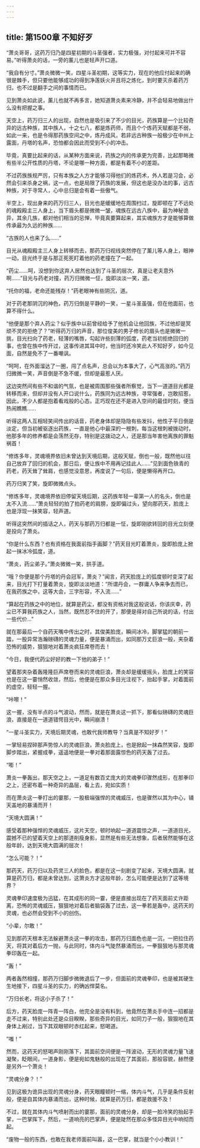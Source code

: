 ```yaml
---
---
---
```

title: 第1500章 不知好歹
---



“萧炎哥哥，这药万归乃是四星初期的斗圣强者，实力极强，对付起来可并不容易。”听得萧炎的话，一旁的薰儿也是轻声开口道。

“我自有分寸。”萧炎微微一笑，四星斗圣初期，这等实力，现在的他应付起来的确很是棘手，但只要他能够成功的得到净莲妖火并且将之炼化，到时要灭杀着药万归，也不过是翻手之间的事情而已。

见到萧炎如此说，薰儿也就不再多言，她知道萧炎素来冷静，并不会轻易地做出什么没有把握之事。

天空上，药万归三人的出现，自然也是吸引来了不少的目光，药族算是一个比较奇异的远古种族，其中族人，十之七八，都是炼药师，而且个个炼药天赋都是不弱，如此一来，也是令得那药族空间之中，炼丹成风，若非远古种族一般极少在中州上露面，丹塔的名声，恐怕都会因此而受到不小的冲击。

毕竟，真要比起来的话，从某种方面来说，药族之内的传承更为完善，比起那略微有些半公开性质的丹塔，不论是哪一种方面，都是有着不小的差距。

不过药族族规严厉，只有本族之人方才能够习得他们的炼药术，外人若是习会，必然会引来杀身之祸，这一点，也是局限了药族的发展，但这也是没办法的事，远古种族，对于寻常人，心中总归是会有着一些傲气。

半空上，现出身来的药万归三人，目光也是缓缓地在周围扫过，旋即顿在了不远处的魂殿殿主三人身上，当下眉头都是微微一皱，魂族在远古八族中，最为神秘诡异，其余几族，都对他们相当的忌惮，毕竟真要算起来，其实魂族方才是能够算做传承最为久远的种族……

“古族的人也来了么……”

目光从魂殿殿主三人身上转移而去，那药万归视线突然停在了薰儿等人身上，眼神一动，目光终于是与那正死死盯着他的药老撞在了一起。

“药尘……呵，没想到你这弃人居然也达到了斗圣的层次，真是让老夫意外啊……”目光与药老对撞，药万归微微一怔，旋即淡淡一笑，道。

“托你的福，老命还能残存！”药老眼神有些阴沉，道。

对于药老那阴沉的神色，药万归倒是平静的一笑，一星斗圣虽强，但在他面前，也算不得什么。

“他便是那个弃人药尘？似乎族中以前曾经给予了他机会让他回族，不过他却是冥顽不灵的拒绝了？”听得药万归的声音，那位俊美的男子修长的眉头也是微微一挑，目光扫向了药老，轻薄的嘴唇，勾起许些刻薄的弧度，药老当初拒绝回归的事，也曾在族中传开过，这事传进其耳中时，他当时还冷笑此人不知好歹，如今见面，自然是免不了一番嘲讽。

“呵呵，在外面溜达了一圈，闯了点名声，总会以为本事大了，心气高涨的。”药万归微微一笑，声音倒是不急不缓，但却是最惹人厌。

这边突然间有些不和谐的气氛，也是被周围那些强者所察觉，当下一道道目光都是转移而来，但却并没有人开口说什么，药族同为远古种族，寻常强者，岂敢招惹，因此，不少人都是抱着看戏般的心态，正巧现在还不是进入空间的最佳时刻，便当热闹瞧瞧……

听得这两人互相轻笑间传出的话音，药老身体却是隐隐有些发抖，他性子平日倒是淡定，但当初被驱逐出药族，一直是他心中最深的一根刺，每当这根刺被拨动时，他那多年的修养都是会荡然无存，特别是这拨动之人，还是那当年害他离族的罪魁祸首！

“修炼多年，灵魂境界依旧未曾达到天境后期，这般天赋，倒也一般，既然他以往自己放弃了回归的机会，那日后，便让族中不用再记挂此人……”见到面色铁青的药老，药天耸了耸肩，也感觉没意思，再度说了一句后，便是懒得再开口。

药万归笑了笑，旋即微微点头。

“修炼多年，灵魂境界依旧停留天境后期，这药族年轻一辈第一人的名头，倒也是太不入流……”萧炎轻轻的拍了拍药老的肩膀，旋即偏过头，望向那药天，脸庞上也是浮现一抹笑容，轻声道。

听得这突然间的插话之人，药天与那药万归都是一怔，旋即刚欲转回的目光立刻便是投向了萧炎。

“你是什么东西？也有资格在我面前指手画脚？”药天目光盯着萧炎，旋即脸庞上掀起一抹冰冷弧度，道。

“萧炎，药尘弟子。”萧炎微微一笑，拱手道。

“哦？你便是那个丹塔的丹会冠军，萧炎？”闻言，药天脸庞上的弧度顿时变深了起来，目光打下打量着萧炎，旋即淡淡地道：“所谓丹会，一群庸人争来争去而已，在我药族之中，这等大会，三字形容，不入流……”

“算起在药族之中的地位，就算是药尘，都没有资格对我这般说话，你该庆幸，药尘已不算我药族之人，当然，既然忍不住的开了，那便是得对自己所说的话，付出一些代价…”

就在那最后一个自药天嘴中传出之时，其俊美脸庞，瞬间冰冷，脚掌猛的朝前一踏，一股异常浩瀚磅礴的灵魂力量，便是暴涌而出，如同那万丈巨浪一般，夹杂着恐怖的威势，狠狠地对着萧炎疯狂席卷而去！

“今日，我便代药尘好好的教一下他的弟子！”

望着那夹杂着轰隆隆巨声席卷而来的灵魂巨浪，萧炎却是缓缓摇头，脸庞上的笑容也是在这一霎悄然收敛，然后，他便是在那众多目光注视下，抬起手掌，对着面前的虚空，轻轻一握。

“咔嚓！”

这一握，没有半点的斗气波动，然而，就是在萧炎这一抓下，那看似磅礴的灵魂巨浪，直接是在一道道错愕目光中，瞬间崩溃！

“一星斗圣实力，天境后期灵魂，也敢代我师教导？当真是不知好歹！”

一掌轻易捏碎那声势惊人的灵魂巨浪，萧炎脸庞上，也是掀起一抹森然笑容，旋即脚步踏出，紧握成拳，遥遥地便是一拳对着那面露惊色的药天轰了过去。

“嘭！”

萧炎一拳轰出，那天空之上，一道足有数百丈庞大的灵魂拳印骤然成形，在那拳印之上，还密布着一种奇异的晶层，看上去，宛如实质！

而在萧炎这一拳打出的霎那，一股极端强悍的灵魂威压，也是骤然以其为中心，铺天盖地的暴涌而开！

“天境大圆满！”

感受着那种强悍的灵魂威压，这片天空，顿时响起一道道震惊之声，一道道目光，震撼不已的望着天空上的那道削瘦身影，显然是有些无法想象，后者居然能够在这般年龄，达到天境大圆满的层次！

“怎么可能？！”

那药天，药万归以及药灵三人的脸色，都是在这一刻剧变了起来，天境大圆满，就算是药万归，都是未曾达到，这萧炎方才这般年龄，怎么可能便是达到了这等境界？

灵魂拳印速度极为迅猛，在其成形的同一霎，便是直接出现在了药天面前丈许距离，恐怖的灵魂威压，狠狠地对着后者脑袋轰了过去，这一拳若是轰中，这药天的灵魂，也必然会受到不小的创伤。

“小辈，尔敢！”

见到那药天根本无法躲避萧炎这一拳的攻击，那药万归面色也是一沉，一把拉住药天，将其对着后方一抛，与此同时，体内斗气陡然暴涌而出，一拳狠狠地与那灵魂拳印轰在一起。

“轰！”

两者轰然相撞，那药万归脚步微微退后了一步，但面前的灵魂拳印，也是被其硬生生地接下，四星斗圣的实力，的确凶悍莫名。

“万归长老，将这小子杀了！”

后方，药天脸庞一阵青一阵白，他完全是没有料到，他竟然在萧炎手中连一招都是走不过来，特别此处还是众目睽睽，那些奇异的目光，如同刀子一般，狠狠地在其身体上剐过，当下其双眼顿时赤红起来，怒喝道。

“嗤！”

然而，这药天的怒喝声刚刚落下，其面前空间便是一阵波动，无形的灵魂力量飞速凝聚，眨眼间，一道身影，便是宛如鬼魅般的出现在了其面前，那般容貌，赫然便是另外一个萧炎！

“灵魂分身？！”

见到这极为诡异出现的灵魂分身，药天眼瞳顿时一缩，体内斗气，几乎是条件反射般，便是自其体内暴涌而出，这种时候，就算是药万归，都是救援不及！

不过，就在其体内斗气喷射而出的霎那，面前的灵魂分身，却是一脸冷笑的抬起手掌，一巴掌挥下，然后，一道响亮的巴掌声，便是陡然在那众多怪异目光中响彻而起。

“废物一般的东西，也敢在我老师面前叫嚣，这一巴掌，就当是个小小教训！”